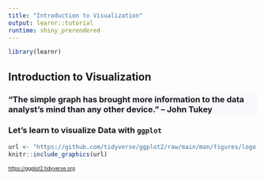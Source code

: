 ```yaml
---
title: "Introduction to Visualization"
output: learnr::tutorial
runtime: shiny_prerendered
---
```

```r
library(learnr)
```

<style>
.background {
    background-color: ghostwhite; 
}
</style>

## Introduction to Visualization

### "The simple graph has brought more information to the data analyst’s mind than any other device."  -- John Tukey {.background}

### Let's learn to visualize Data with `ggplot`
```r
url <- "https://github.com/tidyverse/ggplot2/raw/main/man/figures/logo.png"
knitr::include_graphics(url)
```
  
<font size = "1">[https://ggplot2.tidyverse.org](https://ggplot2.tidyverse.org)</font>  
  